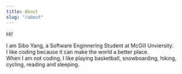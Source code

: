```yaml
---
title: About
slug: "/about"
---
```


Hi!

I am Sibo Yang, a Software Enginnering Student at McGill Unviersity.<br/>
I like coding because it can make the world a better place.<br/>
When I am not coding, I like playing basketball, snowboarding, hiking, cycling, reading and sleeping.
